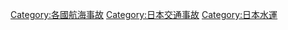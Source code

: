 [[Category:各國航海事故|Category:各國航海事故]]
[[Category:日本交通事故|Category:日本交通事故]]
[[Category:日本水運|Category:日本水運]]